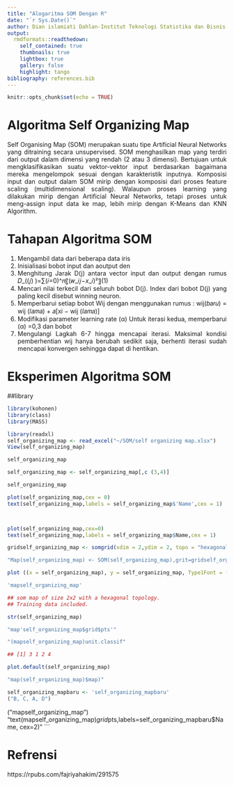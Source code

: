 ```yaml
---
title: "Alogaritma SOM Dengan R"
date: "`r Sys.Date()`"
author: Dian islamiati Dahlan-Institut Teknologi Statistika dan Bisnis Muhammadiyah
output:
  rmdformats::readthedown:
    self_contained: true
    thumbnails: true
    lightbox: true
    gallery: false
    highlight: tango
bibliography: references.bib
---
```


```{=html}
<style>
body{
text-align: justify}
</style>
```
```r
knitr::opts_chunk$set(echo = TRUE)
```

# Algoritma Self Organizing Map


Self Organising Map (SOM) merupakan suatu tipe Artificial Neural Networks yang ditraining secara unsupervised. SOM menghasilkan map yang terdiri dari output dalam dimensi yang rendah (2 atau 3 dimensi). Bertujuan untuk mengklasifikasikan suatu vektor-vektor input berdasarkan bagaimana mereka mengelompok sesuai dengan karakteristik inputnya. Komposisi input dan output dalam SOM mirip dengan komposisi dari proses feature scaling (multidimensional scaling). Walaupun proses learning yang dilakukan mirip dengan Artificial Neural Networks, tetapi proses untuk meng-assign input data ke map, lebih mirip dengan K-Means dan KNN Algorithm.



# Tahapan Algoritma SOM
 1. Mengambil data dari beberapa data iris
 2. Inisialisasi	bobot	input	dan	aoutput	den
 3. Menghitung	Jarak	D(j)	antara	vector	input	dan  output dengan rumus              𝐷_((𝑗) )=∑(𝑖=0)^𝑛〖(𝑤_𝑖𝑗−𝑥_𝑖)²〗(1)
 4. Mencari nilai terkecil dari seluruh bobot D(j). Index  dari bobot D(j) yang paling   kecil disebut winning  neuron.
 5. Memperbarui setiap bobot Wij dengan  menggunakan rumus :
wij(𝑏𝑎𝑟𝑢) = wij (𝑙𝑎𝑚𝑎) + 𝑎[xi − wij (𝑙𝑎𝑚𝑎)]  
 6. Modifikasi parameter learning rate (α) Untuk  iterasi kedua, memperbarui (α) =0,3 dan bobot  
  7. Mengulangi Lagkah 6-7 hingga mencapai iterasi.  Maksimal kondisi pemberhentian	wij	hanya  berubah sedikit saja, berhenti iterasi sudah  mencapai konvergen sehingga dapat di hentikan.


 
# Eksperimen Algoritma SOM
##library
```r
library(kohonen)
library(class)
library(MASS)

library(readxl)
self_organizing_map <- read_excel("~/SOM/self organizing map.xlsx")
View(self_organizing_map)

self_organizing_map

self_organizing_map <- self_organizing_map[,c (3,4)]

self_organizing_map

plot(self_organizing_map,cex = 0)
text(self_organizing_map,labels = self_organizing_map$'Name',cex = 1)



plot(self_organizing_map,cex=0)
text(self_organizing_map,labels = self_organizing_map$Name,cex = 1)

gridself_organizing_map <- somgrid(xdim = 2,ydim = 2, topo = "hexagonal")

"Map(self_organizing_map) <- SOM(self_organizing_map),grit=gridself_organizing_map"

plot ((x = self_organizing_map), y = self_organizing_map, Type1Font = ("mapping"))

'mapself_organizing_map'

```
```r
## som map of size 2x2 with a hexagonal topology.
## Training data included.
```


```r
str(self_organizing_map)

"map'self_organizing_map$grid$pts'"
```


```r
"(mapself_organizing_map)unit.classif"
```
```r
## [1] 3 1 2 4
```
```r
plot.default(self_organizing_map)
```
```r
"map(self_organizing_map)$map)"
```
```r
self_organizing_mapbaru <- 'self_organizing_mapbaru'
("B, C, A, D")
```
("mapself_organizing_map")
"text(mapself_organizing_map)$grid$pts,labels=self_organizing_mapbaru$Name, cex=2)"
```

# Refrensi
https://rpubs.com/fajriyahakim/291575


